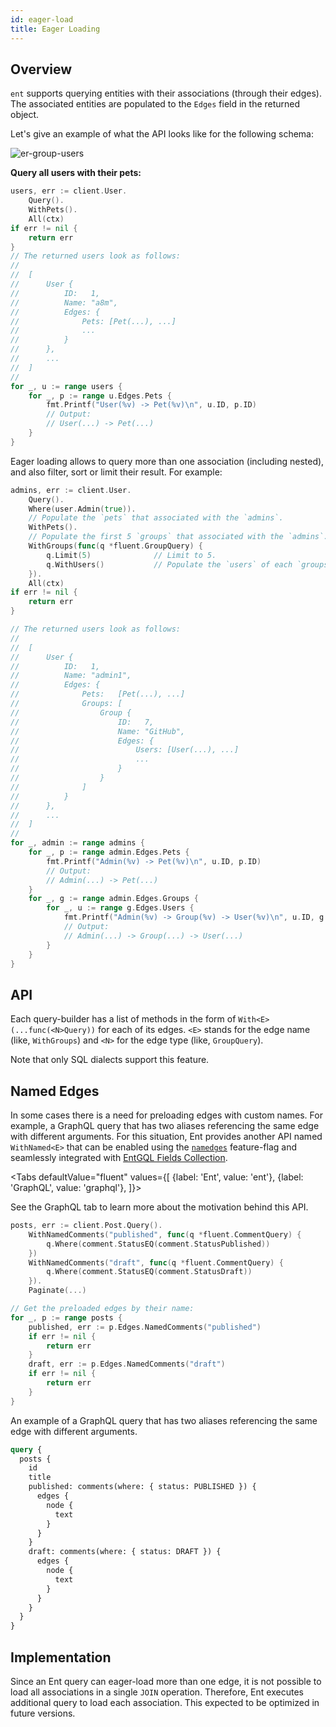 ```yaml
---
id: eager-load
title: Eager Loading
---
```



## Overview

`ent` supports querying entities with their associations (through their edges). The associated entities
are populated to the `Edges` field in the returned object.

Let's give an example of what the API looks like for the following schema:

![er-group-users](https://github.com/usalko/fluent/images/assets/er_user_pets_groups.png)



**Query all users with their pets:**
```go
users, err := client.User.
	Query().
	WithPets().
	All(ctx)
if err != nil {
	return err
}
// The returned users look as follows:
//
//	[
//		User {
//			ID:   1,
//			Name: "a8m",
//			Edges: {
//				Pets: [Pet(...), ...]
//				...
//			}
//		},
//		...
//	]
//
for _, u := range users {
	for _, p := range u.Edges.Pets {
		fmt.Printf("User(%v) -> Pet(%v)\n", u.ID, p.ID)
		// Output:
		// User(...) -> Pet(...)
	}
} 
```

Eager loading allows to query more than one association (including nested), and also
filter, sort or limit their result. For example:

```go
admins, err := client.User.
	Query().
	Where(user.Admin(true)).
	// Populate the `pets` that associated with the `admins`.
	WithPets().
	// Populate the first 5 `groups` that associated with the `admins`.
	WithGroups(func(q *fluent.GroupQuery) {
		q.Limit(5) 				// Limit to 5.
		q.WithUsers()           // Populate the `users` of each `groups`.
	}).
	All(ctx)
if err != nil {
	return err
}

// The returned users look as follows:
//
//	[
//		User {
//			ID:   1,
//			Name: "admin1",
//			Edges: {
//				Pets:   [Pet(...), ...]
//				Groups: [
//					Group {
//						ID:   7,
//						Name: "GitHub",
//						Edges: {
//							Users: [User(...), ...]
//							...
//						}
//					}
//				]
//			}
//		},
//		...
//	]
//
for _, admin := range admins {
	for _, p := range admin.Edges.Pets {
		fmt.Printf("Admin(%v) -> Pet(%v)\n", u.ID, p.ID)
		// Output:
		// Admin(...) -> Pet(...)
	}
	for _, g := range admin.Edges.Groups {
		for _, u := range g.Edges.Users {
			fmt.Printf("Admin(%v) -> Group(%v) -> User(%v)\n", u.ID, g.ID, u.ID)
			// Output:
			// Admin(...) -> Group(...) -> User(...)
		}
	}
} 
```

## API

Each query-builder has a list of methods in the form of `With<E>(...func(<N>Query))` for each of its edges.
`<E>` stands for the edge name (like, `WithGroups`) and `<N>` for the edge type (like, `GroupQuery`).
 
Note that only SQL dialects support this feature.

## Named Edges

In some cases there is a need for preloading edges with custom names. For example, a GraphQL query that has two aliases
referencing the same edge with different arguments. For this situation, Ent provides another API named `WithNamed<E>`
that can be enabled using the [`namedges`](features.md#named-edges) feature-flag and seamlessly integrated with
[EntGQL Fields Collection](tutorial-todo-gql-field-collection.md).

<Tabs
defaultValue="fluent"
values={[
{label: 'Ent', value: 'ent'},
{label: 'GraphQL', value: 'graphql'},
]}>
<TabItem value="fluent">

See the GraphQL tab to learn more about the motivation behind this API.

```go
posts, err := client.Post.Query().
    WithNamedComments("published", func(q *fluent.CommentQuery) {
        q.Where(comment.StatusEQ(comment.StatusPublished))
    })
    WithNamedComments("draft", func(q *fluent.CommentQuery) {
        q.Where(comment.StatusEQ(comment.StatusDraft))
    }).
    Paginate(...)

// Get the preloaded edges by their name:
for _, p := range posts {
    published, err := p.Edges.NamedComments("published")
    if err != nil {
        return err
    }
    draft, err := p.Edges.NamedComments("draft")
    if err != nil {
        return err
    }
}
```

</TabItem>
<TabItem value="graphql">

An example of a GraphQL query that has two aliases referencing the same edge with different arguments.

```graphql
query {
  posts {
    id
    title
    published: comments(where: { status: PUBLISHED }) {
      edges {
        node {
          text
        }
      }
    }
    draft: comments(where: { status: DRAFT }) {
      edges {
        node {
          text
        }
      }
    }
  }
}
```

</TabItem>
</Tabs>

## Implementation

Since an Ent query can eager-load more than one edge, it is not possible to load all associations in a single
`JOIN` operation. Therefore, Ent executes additional query to load each association. This expected to be optimized
in future versions.
